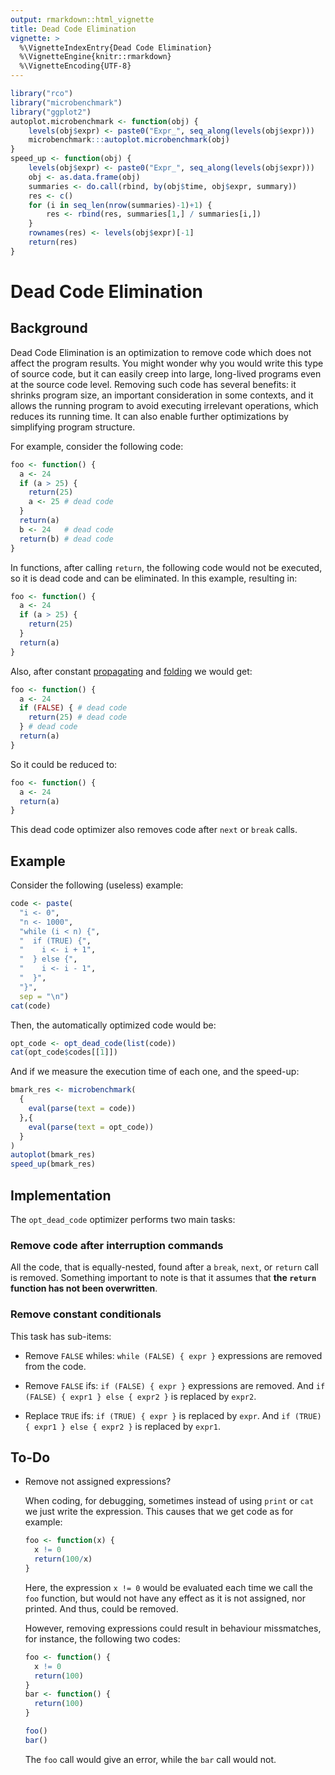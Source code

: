 ```yaml
---
output: rmarkdown::html_vignette
title: Dead Code Elimination
vignette: >
  %\VignetteIndexEntry{Dead Code Elimination}
  %\VignetteEngine{knitr::rmarkdown}
  %\VignetteEncoding{UTF-8}
---
```


```r
library("rco")
library("microbenchmark")
library("ggplot2")
autoplot.microbenchmark <- function(obj) {
    levels(obj$expr) <- paste0("Expr_", seq_along(levels(obj$expr)))
    microbenchmark:::autoplot.microbenchmark(obj)
}
speed_up <- function(obj) {
    levels(obj$expr) <- paste0("Expr_", seq_along(levels(obj$expr)))
    obj <- as.data.frame(obj)
    summaries <- do.call(rbind, by(obj$time, obj$expr, summary))
    res <- c()
    for (i in seq_len(nrow(summaries)-1)+1) {
        res <- rbind(res, summaries[1,] / summaries[i,])
    }
    rownames(res) <- levels(obj$expr)[-1]
    return(res)
}
```

# Dead Code Elimination

## Background

Dead Code Elimination is an optimization to remove code which does not affect the program results. You might wonder why you would write this type of source code, but it can easily creep into large, long-lived programs even at the source code level. Removing such code has several benefits: it shrinks program size, an important consideration in some contexts, and it allows the running program to avoid executing irrelevant operations, which reduces its running time. It can also enable further optimizations by simplifying program structure.

For example, consider the following code:

```r
foo <- function() {
  a <- 24
  if (a > 25) {
    return(25)
    a <- 25 # dead code
  }
  return(a)
  b <- 24   # dead code
  return(b) # dead code
}
```

In functions, after calling `return`, the following code would not be executed, so it is dead code and can be eliminated. In this example, resulting in:

```r
foo <- function() {
  a <- 24
  if (a > 25) {
    return(25)
  }
  return(a)
}
```

Also, after constant [propagating](opt-constant-propagation.html) and [folding](opt-constant-folding.html) we would get:

```r
foo <- function() {
  a <- 24
  if (FALSE) { # dead code
    return(25) # dead code
  } # dead code
  return(a)
}
```

So it could be reduced to:

```r
foo <- function() {
  a <- 24
  return(a)
}
```

This dead code optimizer also removes code after `next` or `break` calls.

## Example

Consider the following (useless) example:

```r
code <- paste(
  "i <- 0",
  "n <- 1000",
  "while (i < n) {",
  "  if (TRUE) {",
  "    i <- i + 1",
  "  } else {",
  "    i <- i - 1",
  "  }",
  "}",
  sep = "\n")
cat(code)
```

Then, the automatically optimized code would be:

```r
opt_code <- opt_dead_code(list(code))
cat(opt_code$codes[[1]])
```

And if we measure the execution time of each one, and the speed-up:

```r
bmark_res <- microbenchmark(
  {
    eval(parse(text = code))
  },{
    eval(parse(text = opt_code))
  }
)
autoplot(bmark_res)
speed_up(bmark_res)
```

## Implementation

The `opt_dead_code` optimizer performs two main tasks:

### Remove code after interruption commands

All the code, that is equally-nested, found after a `break`, `next`, or `return` call is removed. Something important to note is that it assumes that **the `return` function has not been overwritten**.

### Remove constant conditionals

This task has sub-items:

  * Remove `FALSE` whiles: `while (FALSE) { expr }` expressions are removed from the code.
  
  * Remove `FALSE` ifs: `if (FALSE) { expr }` expressions are removed. And `if (FALSE) { expr1 } else { expr2 }` is replaced by `expr2`.
  
  * Replace `TRUE` ifs: `if (TRUE) { expr }` is replaced by `expr`. And `if (TRUE) { expr1 } else { expr2 }` is replaced by `expr1`.

## To-Do

* Remove not assigned expressions?

  When coding, for debugging, sometimes instead of using `print` or `cat` we just write the expression. This causes that we get code as for example:
  
  ```r
  foo <- function(x) {
    x != 0
    return(100/x)
  }
  ```
  
  Here, the expression `x != 0` would be evaluated each time we call the `foo` function, but would not have any effect as it is not assigned, nor printed. And thus, could be removed.
  
  However, removing expressions could result in behaviour missmatches, for instance, the following two codes:
  
  ```r
  foo <- function() {
    x != 0
    return(100)
  }
  bar <- function() {
    return(100)
  }
  
  foo()
  bar()
  ```
  
  The `foo` call would give an error, while the `bar` call would not.
